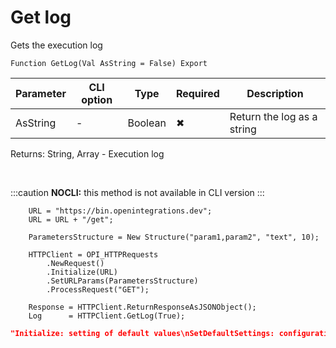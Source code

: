﻿---
sidebar_position: 8
description: Get log  and other functions to work with HTTP-client in the Open Integration Package, a free open-source integration library for 1C:Enterprise 8, OneScript and CLI
keywords: [1C, 1С, 1С:Enterprise, 1С:Enterprise 8.3, API, Integration, Services, Exchange, OneScript, CLI, HTTP-client]
---


# Get log 
 Gets the execution log



`Function GetLog(Val AsString = False) Export`

  | Parameter | CLI option | Type | Required | Description |
  |-|-|-|-|-|
  | AsString | - | Boolean | &#x2716; | Return the log as a string |

  
  Returns:  String, Array - Execution log

<br/>


:::caution
**NOCLI:** this method is not available in CLI version
:::
<br/>


```bsl title="1C:Enterprise/OneScript code example"
    URL = "https://bin.openintegrations.dev";
    URL = URL + "/get";

    ParametersStructure = New Structure("param1,param2", "text", 10);

    HTTPClient = OPI_HTTPRequests
        .NewRequest()
        .Initialize(URL)
        .SetURLParams(ParametersStructure)
        .ProcessRequest("GET");

    Response = HTTPClient.ReturnResponseAsJSONObject();
    Log      = HTTPClient.GetLog(True);
```
 



```json title="Result"
"Initialize: setting of default values\nSetDefaultSettings: configuration setting\nSetURL: setting the value\nSplitURL: splitting a request into component parts\nSplitURL: Secure = True\nSplitURL: Address = /get\nSplitURL: Domain = bin.openintegrations.dev\nSplitURL: Port = 443\nSplitURL: Host = https://bin.openintegrations.dev\nSetURLParams: parameter setting\nProcessRequest: creation of HTTPRequest object\nFormRequest: Adding parameters\nRequestParametersToString: Retrieve collection KeyValue\nRequestParametersToString: Adding parameters\nFormRequest: Creating a request object\nFormRequest: Creating a connection object\nProcessRequest: place the body in the HTTPRequest object\nCompleteHeaders: Content-Length setting\nCompleteHeaders: setting the gzip header"
```
